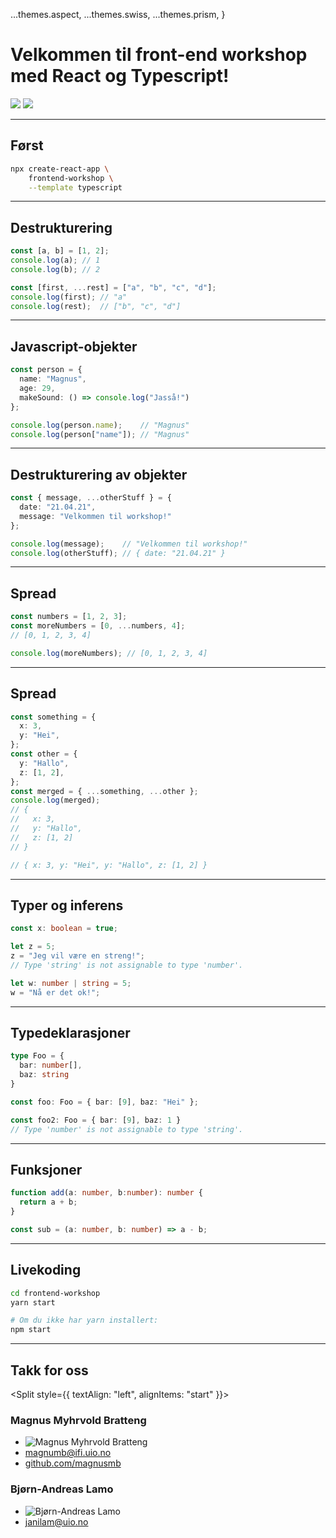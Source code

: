 
  ...themes.aspect,
  ...themes.swiss,
  ...themes.prism,
}

# Velkommen til front-end workshop med React og Typescript!

<Split>
  <img src='https://upload.wikimedia.org/wikipedia/commons/a/a7/React-icon.svg' />
  <img style={{transform: "scale(60%)"}} src='https://upload.wikimedia.org/wikipedia/commons/4/4c/Typescript_logo_2020.svg' />
</Split>

---

## Først
```bash
npx create-react-app \
    frontend-workshop \
    --template typescript
```
---

## Destrukturering
```typescript
const [a, b] = [1, 2];
console.log(a); // 1
console.log(b); // 2

const [first, ...rest] = ["a", "b", "c", "d"];
console.log(first); // "a"
console.log(rest);  // ["b", "c", "d"]
```

---

## Javascript-objekter
```typescript
const person = {
  name: "Magnus",
  age: 29,
  makeSound: () => console.log("Jasså!")
};

console.log(person.name);    // "Magnus"
console.log(person["name"]); // "Magnus"
```

---

## Destrukturering av objekter
```typescript
const { message, ...otherStuff } = {
  date: "21.04.21",
  message: "Velkommen til workshop!"
};

console.log(message);    // "Velkommen til workshop!"
console.log(otherStuff); // { date: "21.04.21" }
```

---

## Spread
```typescript
const numbers = [1, 2, 3];
const moreNumbers = [0, ...numbers, 4];
// [0, 1, 2, 3, 4]

console.log(moreNumbers); // [0, 1, 2, 3, 4]
```

---

## Spread
```typescript
const something = {
  x: 3,
  y: "Hei",
};
const other = {
  y: "Hallo",
  z: [1, 2],
};
const merged = { ...something, ...other };
console.log(merged);
// {
//   x: 3,
//   y: "Hallo",
//   z: [1, 2]
// }

// { x: 3, y: "Hei", y: "Hallo", z: [1, 2] }
```

---

## Typer og inferens

```typescript
const x: boolean = true;

let z = 5;
z = "Jeg vil være en streng!";
// Type 'string' is not assignable to type 'number'.

let w: number | string = 5;
w = "Nå er det ok!";
```

---

## Typedeklarasjoner
```typescript
type Foo = {
  bar: number[],
  baz: string
}

const foo: Foo = { bar: [9], baz: "Hei" };

const foo2: Foo = { bar: [9], baz: 1 }
// Type 'number' is not assignable to type 'string'.
```

---

## Funksjoner
```typescript
function add(a: number, b:number): number {
  return a + b;
}

const sub = (a: number, b: number) => a - b;
```

---

## Livekoding
```bash
cd frontend-workshop
yarn start

# Om du ikke har yarn installert:
npm start
```

---

## Takk for oss
<Split style={{ textAlign: "left", alignItems: "start" }}>
  <div>
    <h3>Magnus Myhrvold Bratteng</h3>
    <ul style={{ listStyle: "none", padding: 0 }}>
      <li>
        <img
          style={{ clipPath: "circle()" }}
          src="https://avatars.githubusercontent.com/u/56268716"
          alt="Magnus Myhrvold Bratteng"
        />
      </li>
      <li>
        <a href="mailto:magnumb@ifi.uio.no">magnumb@ifi.uio.no</a>
      </li>
      <li>
        <a href="https://github.com/magnusmb">github.com/magnusmb</a>
      </li>
    </ul>
  </div>
  <div>
    <h3>Bjørn-Andreas Lamo</h3>
    <ul style={{ listStyle: "none", padding: 0 }}>
      <li>
        <img
          style={{ clipPath: "circle()" }}
          src="https://media.discordapp.net/attachments/813540167473561653/834115762347180137/IMG_0884.jpg"
          alt="Bjørn-Andreas Lamo"
        />
      </li>
      <li>
        <a href="mailto:janilam@uio.no">janilam@uio.no</a>
      </li>
    </ul>
  </div>
</Split>
